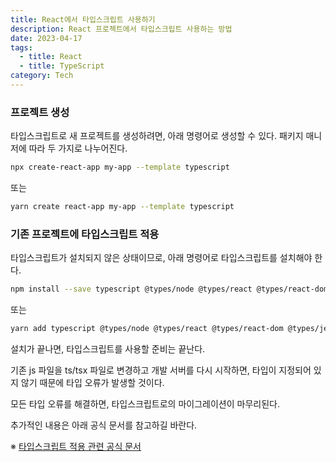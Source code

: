 ```yaml
---
title: React에서 타입스크립트 사용하기
description: React 프로젝트에서 타입스크립트 사용하는 방법
date: 2023-04-17
tags:
  - title: React
  - title: TypeScript
category: Tech
---
```


### 프로젝트 생성

타입스크립트로 새 프로젝트를 생성하려면, 아래 명령어로 생성할 수 있다.
패키지 매니저에 따라 두 가지로 나누어진다.

```bash
npx create-react-app my-app --template typescript
```

또는

```bash
yarn create react-app my-app --template typescript
```

### 기존 프로젝트에 타입스크립트 적용

타입스크립트가 설치되지 않은 상태이므로, 아래 명령어로 타입스크립트를 설치해야 한다.

```bash
npm install --save typescript @types/node @types/react @types/react-dom @types/jest
```

또는

```bash
yarn add typescript @types/node @types/react @types/react-dom @types/jest
```

설치가 끝나면, 타입스크립트를 사용할 준비는 끝난다.

기존 js 파일을 ts/tsx 파일로 변경하고 개발 서버를 다시 시작하면, 타입이 지정되어 있지 않기 때문에 타입 오류가 발생할 것이다.

모든 타입 오류를 해결하면, 타입스크립트로의 마이그레이션이 마무리된다.

추가적인 내용은 아래 공식 문서를 참고하길 바란다.

※ [타입스크립트 적용 관련 공식 문서](https://create-react-app.dev/docs/adding-typescript/)
